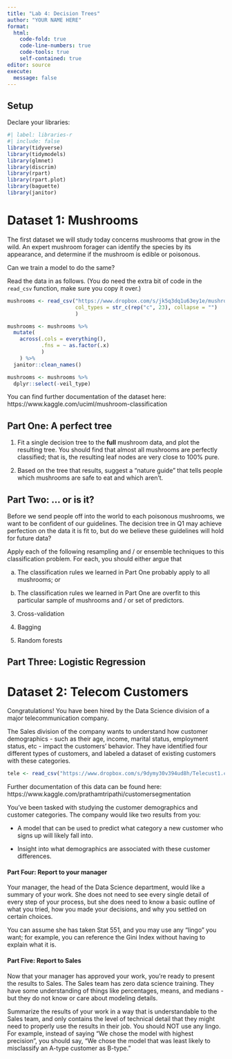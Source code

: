 ```yaml
---
title: "Lab 4: Decision Trees"
author: "YOUR NAME HERE"
format: 
  html:
    code-fold: true
    code-line-numbers: true
    code-tools: true
    self-contained: true
editor: source
execute:
  message: false
---
```


## Setup

Declare your libraries:

```r
#| label: libraries-r
#| include: false
library(tidyverse)
library(tidymodels)
library(glmnet)
library(discrim)
library(rpart)
library(rpart.plot)
library(baguette)
library(janitor)
```

# Dataset 1: Mushrooms

The first dataset we will study today concerns mushrooms that grow in the wild. An expert mushroom forager can identify the species by its appearance, and determine if the mushroom is edible or poisonous.

Can we train a model to do the same?

Read the data in as follows. (You do need the extra bit of code in the `read_csv` function, make sure you copy it over.)

```r
mushrooms <- read_csv("https://www.dropbox.com/s/jk5q3dq1u63ey1e/mushrooms.csv?dl=1",
                      col_types = str_c(rep("c", 23), collapse = "")
                      ) 

mushrooms <- mushrooms %>%
  mutate(
    across(.cols = everything(), 
           .fns = ~ as.factor(.x)
           )
    ) %>%
  janitor::clean_names()

mushrooms <- mushrooms %>%
  dplyr::select(-veil_type)
```

You can find further documentation of the dataset here: https://www.kaggle.com/uciml/mushroom-classification

## Part One: A perfect tree

1. Fit a single decision tree to the **full** mushroom data, and plot the resulting tree. You should find that almost all mushrooms are perfectly classified; that is, the resulting leaf nodes are very close to 100% pure.

2. Based on the tree that results, suggest a "nature guide" that tells people which mushrooms are safe to eat and which aren't.

## Part Two: ... or is it?

Before we send people off into the world to each poisonous mushrooms, we want to be confident of our guidelines. The decision tree in Q1 may achieve perfection on the data it is fit to, but do we believe these guidelines will hold for future data?

Apply each of the following resampling and / or ensemble techniques to this classification problem. For each, you should either argue that

(a) The classification rules we learned in Part One probably apply to all mushrooms; or

(b) The classification rules we learned in Part One are overfit to this particular sample of mushrooms and / or set of predictors.

3. Cross-validation

4. Bagging

5. Random forests

## Part Three: Logistic Regression

# Dataset 2: Telecom Customers

Congratulations! You have been hired by the Data Science division of a major telecommunication company.

The Sales division of the company wants to understand how customer demographics - such as their age, income, marital status, employment status, etc - impact the customers' behavior. They have identified four different types of customers, and labeled a dataset of existing customers with these categories.

```r
tele <- read_csv("https://www.dropbox.com/s/9dymy30v394ud8h/Telecust1.csv?dl=1")
```

Further documentation of this data can be found here: https://www.kaggle.com/prathamtripathi/customersegmentation

You've been tasked with studying the customer demographics and customer categories. The company would like two results from you:

- A model that can be used to predict what category a new customer who signs up will likely fall into.

- Insight into what demographics are associated with these customer differences.

#### Part Four: Report to your manager

Your manager, the head of the Data Science department, would like a summary of your work. She does not need to see every single detail of every step of your process, but she does need to know a basic outline of what you tried, how you made your decisions, and why you settled on certain choices.

You can assume she has taken Stat 551, and you may use any "lingo" you want; for example, you can reference the Gini Index without having to explain what it is.

#### Part Five: Report to Sales

Now that your manager has approved your work, you're ready to present the results to Sales. The Sales team has zero data science training. They have some understanding of things like percentages, means, and medians - but they do not know or care about modeling details.

Summarize the results of your work in a way that is understandable to the Sales team, and only contains the level of technical detail that they might need to properly use the results in their job. You should NOT use any lingo. For example, instead of saying "We chose the model with highest precision", you should say, "We chose the model that was least likely to misclassify an A-type customer as B-type."
